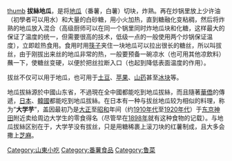 {{unreferenced|time=2011-10-09T05:18:25+00:00}}
[[file:Basi_potato.jpeg|thumb]]
'''拔絲地瓜'''，是将[[番薯|地瓜]]（番薯，白薯）切块，炸熟。再在炒锅里放上少许油（初學者可以用水）和大量的白砂糖，用小火加热，直到糖融化变粘稠，然后将炸熟的地瓜放入混合（高级厨师可以在同一个锅里同时炸地瓜块和化糖，这样最大的保证了温度的统一，但需要很高的技术，低级一点的一般使用两个炒锅保证温度），立即趁热食用。食用时用[[筷子|筷子]]夹住一块地瓜可以拉出很长的糖丝，所以叫拔丝，由于刚拔出来丝的地瓜非常的热，一般要预备一碗凉水（也可用其他凉飲料）蘸一下，使糖丝变硬，以便於把丝拉断入口（也起到降低表面温度的作用）。

拔丝不仅可以用于地瓜，也可用于[[马铃薯|土豆]]、[[苹果|苹果]]、[[山药|山药]]甚至[[食用冰塊|冰块]]等。

地瓜拔絲源於中國山东省，不過現在全中國都能吃到地瓜拔絲，而且隨著[[華僑|華僑]]的傳遞，[[日本|日本]]、[[韓國|韓國]]都能吃到地瓜拔絲。在日本有一种与拔丝地瓜较为相似的料理，称为“'''大学芋'''”，盖因最初乃是[[大正|大正]]至[[昭和|昭和]]年间（约[[1910年代|1910年代]]至[[1920年代|1920年代]]）于[[东京|东京]][[神田_(千代田區)|神田]]附近卖给周边大学生的零食得名（尽管早在[[1898年|1898年]]就有这种食物的记载）。与地瓜拔絲区别在于，大学芋没有拔丝，只是用糖稀裹上滚刀块的红薯制成，且大多会撒上[[芝麻|芝麻]]。

{{Food-and-drink-stub}}
{{Shandong topics}}
[[Category:山東小吃|Category:山東小吃]]
[[Category:番薯食品|Category:番薯食品]]
[[Category:鲁菜|Category:鲁菜]]